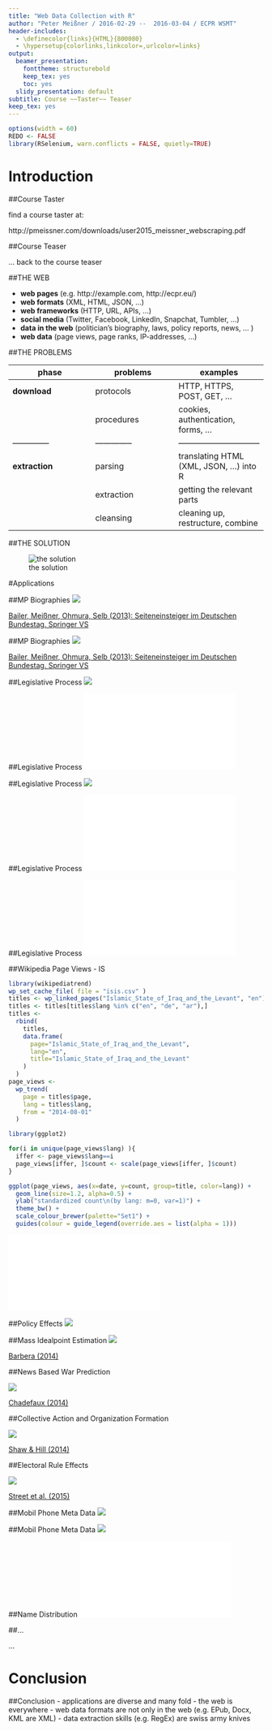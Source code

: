 ```yaml
---
title: "Web Data Collection with R"
author: "Peter Meißner / 2016-02-29 --  2016-03-04 / ECPR WSMT"
header-includes:
  - \definecolor{links}{HTML}{800080}
  - \hypersetup{colorlinks,linkcolor=,urlcolor=links}
output:
  beamer_presentation:
    fonttheme: structurebold
    keep_tex: yes
    toc: yes
  slidy_presentation: default
subtitle: Course ~~Taster~~ Teaser
keep_tex: yes
---
```


```r
options(width = 60)
REDO <- FALSE
library(RSelenium, warn.conflicts = FALSE, quietly=TRUE)
```


# Introduction

##Course Taster

find a course taster at: 

http://pmeissner.com/downloads/user2015_meissner_webscraping.pdf


##Course Teaser

... back to the course teaser


##THE WEB 

- **web pages** (e.g. http://example.com, http://ecpr.eu/)
- **web formats** (XML, HTML, JSON, ...)
- **web frameworks** (HTTP, URL, APIs, ...)
- **social media** (Twitter, Facebook, LinkedIn, Snapchat, Tumbler, ...)
- **data in the web** (politician's biography, laws, policy reports, news, ... )
- **web data** (page views, page ranks, IP-addresses, ...)


##THE PROBLEMS

**phase**     | **problems** | **examples**
--------------|--------------|-----------
**download**  | protocols    | HTTP, HTTPS, POST, GET, ... 
&nbsp;        | procedures   | cookies, authentication, forms, ...
--------------|--------------|------------------------------
**extraction**| parsing      | translating HTML (XML, JSON, ...) into R
&nbsp;        | extraction   | getting the relevant parts
&nbsp;        | cleansing    | cleaning up, restructure, combine


##THE SOLUTION

![the solution](fig/solution.png)


#Applications


##MP Biographies
![](fig/politicalcareers.png)

[Bailer, Meißner, Ohmura, Selb (2013): Seiteneinsteiger im Deutschen Bundestag. Springer VS](http://www.springer.com/us/book/9783658010256)

##MP Biographies
![](fig/politicalcareers2.png)

[Bailer, Meißner, Ohmura, Selb (2013): Seiteneinsteiger im Deutschen Bundestag. Springer VS](http://www.springer.com/us/book/9783658010256)

##Legislative Process
![](fig/legislation0.png)

##Legislative Process
![](fig/legislation0.pdf)

##Legislative Process
![](fig/legislation.png)

##Legislative Process
![](fig/legislation2.pdf)

##Legislative Process
![](fig/legislation3.pdf)


##Wikipedia Page Views - IS
```r
library(wikipediatrend)
wp_set_cache_file( file = "isis.csv" )
titles <- wp_linked_pages("Islamic_State_of_Iraq_and_the_Levant", "en")
titles <- titles[titles$lang %in% c("en", "de", "ar"),]
titles <- 
  rbind(
    titles, 
    data.frame(
      page="Islamic_State_of_Iraq_and_the_Levant", 
      lang="en", 
      title="Islamic_State_of_Iraq_and_the_Levant"
    )
  )
page_views <- 
  wp_trend(
    page = titles$page, 
    lang = titles$lang,
    from = "2014-08-01"
  )

library(ggplot2)

for(i in unique(page_views$lang) ){
  iffer <- page_views$lang==i
  page_views[iffer, ]$count <- scale(page_views[iffer, ]$count)
}

ggplot(page_views, aes(x=date, y=count, group=title, color=lang)) + 
  geom_line(size=1.2, alpha=0.5) + 
  ylab("standardized count\n(by lang: m=0, var=1)") +
  theme_bw() + 
  scale_colour_brewer(palette="Set1") + 
  guides(colour = guide_legend(override.aes = list(alpha = 1)))

```

![](fig/isis-1.pdf)




##Policy Effects
![](fig/policyeffects.png)


##Mass Idealpoint Estimation
![](fig/barbera.png)

[Barbera (2014)](http://pan.oxfordjournals.org/content/early/2014/09/11/pan.mpu011.full.pdf+html)



##News Based War Prediction

![](fig/chadefaux.png)

[Chadefaux (2014)](http://jpr.sagepub.com/content/51/1/5.full)




##Collective Action and Organization Formation

![](fig/shawhill.png)

[Shaw & Hill (2014)](https://mako.cc/academic/)



##Electoral Rule Effects

![](fig/street.png)

[Street et al. (2015)](http://pan.oxfordjournals.org/content/early/2015/03/11/pan.mpv002.full)


##Mobil Phone Meta Data
![](fig/mobil_meta.png)

##Mobil Phone Meta Data
![](fig/mobil_meta2.png)



##Name Distribution
![](fig/name_distribution.pdf)


##...

...


# Conclusion

##Conclusion
- applications are diverse and many fold
- the web is everywhere
- web data formats are not only in the web (e.g. EPub, Docx, KML are XML)
- data extraction skills (e.g. RegEx) are swiss army knives


